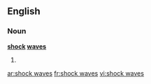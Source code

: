 ==English==

===Noun===
'''[[shock]] [[wave]]s'''

# {{plural of|shock wave}}

[[ar:shock waves]]
[[fr:shock waves]]
[[vi:shock waves]]
